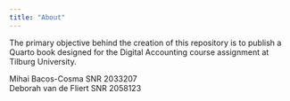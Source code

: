 ```yaml
---
title: "About"
---
```


The primary objective behind the creation of this repository is to publish a Quarto book designed for the Digital Accounting course assignment at Tilburg University.

| Mihai Bacos-Cosma SNR 2033207
| Deborah van de Fliert SNR 2058123
